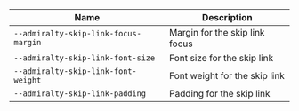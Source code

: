 
| Name | Description |
| --- | --- |
| `--admiralty-skip-link-focus-margin` | Margin for the skip link focus |
| `--admiralty-skip-link-font-size` | Font size for the skip link |
| `--admiralty-skip-link-font-weight` | Font weight for the skip link |
| `--admiralty-skip-link-padding` | Padding for the skip link |

